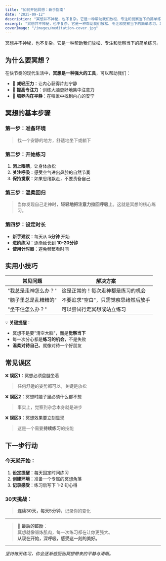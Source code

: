 ```yaml
---
title: "如何开始冥想：新手指南"
date: "2025-09-12"
description: "冥想并不神秘，也不复杂。它是一种帮助我们放松、专注和觉察当下的简单练习。本指南将带你一步步开始冥想。"
excerpt: "冥想并不神秘，也不复杂。它是一种帮助我们放松、专注和觉察当下的简单练习。本指南将带你一步步开始冥想。"
coverImage: "/images/meditation-cover.jpg"
---
```



冥想并不神秘，也不复杂。它是一种帮助我们放松、专注和觉察当下的简单练习。

## 为什么要冥想？

在快节奏的现代生活中，**冥想是一种强大的工具**，可以帮助我们：

- 🎯 **减轻压力**：让内心获得片刻宁静
- 🧠 **提高专注力**：训练大脑更好地集中注意力
- 🌊 **培养内在平静**：在喧嚣中找到内心的安宁

## 冥想的基本步骤

### 第一步：准备环境
> 找一个安静的地方，舒适地坐下或躺下

### 第二步：开始练习
1. **闭上眼睛**，让身体放松
2. **关注呼吸**：感受空气进出鼻腔的自然节奏
3. **保持觉察**：如果思绪飘走，不要责备自己

### 第三步：温柔回归
> 当你发现自己走神时，**轻轻地把注意力拉回呼吸**上。这就是冥想的核心练习。

### 第四步：设定时长
- **新手建议**：每天从 **5分钟** 开始
- **进阶练习**：逐渐延长到 **10-20分钟**
- **使用计时器**：避免频繁看时间

## 实用小技巧

| 常见问题 | 解决方案 |
|---------|---------|
| "我总是走神怎么办？" | 这是正常的！每次走神都是练习的机会 |
| "脑子里总是乱糟糟的" | 不要追求"空白"，只需觉察思绪然后放手 |
| "坐不住怎么办？" | 可以尝试行走冥想或站立练习 |

💡 **关键提醒**：
- 冥想不是要"清空大脑"，而是**觉察当下**
- 每一次分心都是**练习的机会**，不是失败
- **温柔对待自己**，就像对待一个好朋友

## 常见误区

❌ **误区1**：冥想必须盘腿坐着
> 任何舒适的姿势都可以，关键是放松

❌ **误区2**：冥想时脑子里必须什么都不想
> 事实上，觉察到杂念本身就是进步

❌ **误区3**：冥想效果要立刻显现
> 这是一个需要**持续练习**的技能

## 下一步行动

### 今天就开始：
1. **设定提醒**：每天固定时间练习
2. **创建环境**：准备一个专属的冥想角落
3. **记录感受**：练习后写下 1-2 句心得

### 30天挑战：
> **连续30天，每天5分钟**，记录你的变化

---

> 💭 **最后的鼓励**：  
> 冥想就像锻炼肌肉，每一次练习都在让你更强大。  
> **从现在开始，深呼吸，感受这一刻的美好。**

---
*坚持每天练习，你会逐渐感受到冥想带来的平静与清晰。*